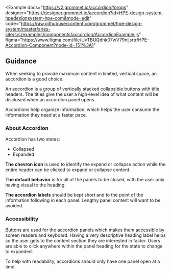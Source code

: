 
<Example
  docs="https://v2.grommet.io/accordion#props"
  designer="https://designer.grommet.io/accordion?id=HPE-design-system-hpedesignsystem-hpe-com&mode=edit"
  code="https://raw.githubusercontent.com/grommet/hpe-design-system/master/aries-site/src/examples/components/accordion/AccordionExample.js"
  figma="https://www.figma.com/file/UvTBUQdhk07wV79nijsrtr/HPE-Accordion-Component?node-id=151%3A1"
>
  <AccordionExample />
</Example>

## Guidance

When seeking to provide maximum content in limited, vertical space, an accordion is a good choice.

An accordion is a group of vertically stacked collapsible buttons with title headers. The titles give the user a high-level idea of what content will be disclosed when an accordion panel opens.

Accordions help organize information, which helps the user consume the information they need at a faster pace.

### About Accordion

Accordion has two states:

- Collapsed
- Expanded

**The chevron icon** is used to identify the expand or collapse action while the entire header can be clicked to expand or collapse content.

**The default behavior** is for all of the panels to be closed, with the user only having visual to the heading.

**The accordion labels** should be kept short and to the point of the information following in each panel. Lengthy panel content will want to be avoided.

### Accessibility

Buttons are used for the accordion panels which makes them accessible by screen readers and keyboard. Having a very descriptive heading label helps so the user gets to the content section they are interested in faster. Users are able to click anywhere within the panel heading for the state to change to expanded.

To help with readability, accordions should only have one panel open at a time.
